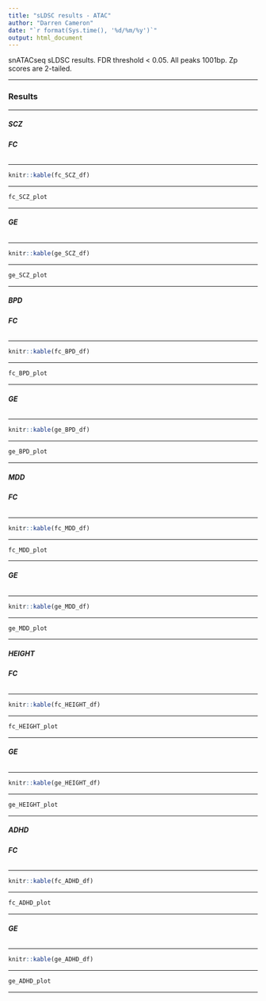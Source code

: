 ```yaml
---
title: "sLDSC results - ATAC"
author: "Darren Cameron"
date: "`r format(Sys.time(), '%d/%m/%y')`"
output: html_document
---
```


snATACseq sLDSC results. FDR threshold < 0.05. All peaks 1001bp. Zp scores are 2-tailed.

***

### **Results** {.tabset}

***

##### **SCZ** {.tabset}

###### **FC**

***

```R
knitr::kable(fc_SCZ_df)
```

***

```R
fc_SCZ_plot
```

***

###### **GE**

***

```R
knitr::kable(ge_SCZ_df)
```

***

```R
ge_SCZ_plot
```

***

##### **BPD** {.tabset}

###### **FC**

***

```R
knitr::kable(fc_BPD_df)
```

***

```R
fc_BPD_plot
```

***

###### **GE**

***

```R
knitr::kable(ge_BPD_df)
```

***

```R
ge_BPD_plot
```

***

##### **MDD** {.tabset}

###### **FC**

***

```R
knitr::kable(fc_MDD_df)
```

***

```R
fc_MDD_plot
```

***

###### **GE**

***

```R
knitr::kable(ge_MDD_df)
```

***

```R
ge_MDD_plot
```

***

##### **HEIGHT** {.tabset}

###### **FC**

***

```R
knitr::kable(fc_HEIGHT_df)
```

***

```R
fc_HEIGHT_plot
```

***

###### **GE**

***

```R
knitr::kable(ge_HEIGHT_df)
```

***

```R
ge_HEIGHT_plot
```

***

##### **ADHD** {.tabset}

###### **FC**

***

```R
knitr::kable(fc_ADHD_df)
```

***

```R
fc_ADHD_plot
```

***

###### **GE**

***

```R
knitr::kable(ge_ADHD_df)
```

***

```R
ge_ADHD_plot
```

***


